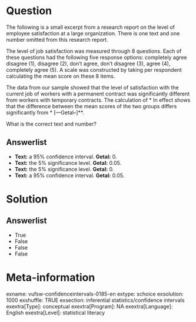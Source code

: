 Question
========
The following is a small excerpt from a research report on the level of employee satisfaction at a large organization. There is one text and one number omitted from this research report.    
  
The level of job satisfaction was measured through 8 questions. Each of these questions had the following five response options: completely agree disagree (1), disagree (2), don't agree, don't disagree (3), agree (4), completely agree (5). A scale was constructed by taking per respondent calculating the mean score on these 8 items.  
  
The data from our sample showed that the level of satisfaction with the current job of workers with a permanent contract was significantly different from workers with temporary contracts. The calculation of
* In effect shows that the difference between the mean scores of the two groups differs significantly from
* [---Getal--]**.  
  
What is the correct text and number?

Answerlist
----------
* **Text:** a 95% confidence interval. **Getal:** 0.
* **Text:** the 5% significance level. **Getal:** 0.05.
* **Text:** the 5% significance level. **Getal:** 0.
* **Text:** a 95% confidence interval. **Getal:** 0.05.

Solution
========

Answerlist
----------
* True
* False
* False
* False

Meta-information
================
exname: vufsw-confidenceintervals-0185-en
extype: schoice
exsolution: 1000
exshuffle: TRUE
exsection: inferential statistics/confidence intervals
exextra[Type]: conceptual
exextra[Program]: NA
exextra[Language]: English
exextra[Level]: statistical literacy

